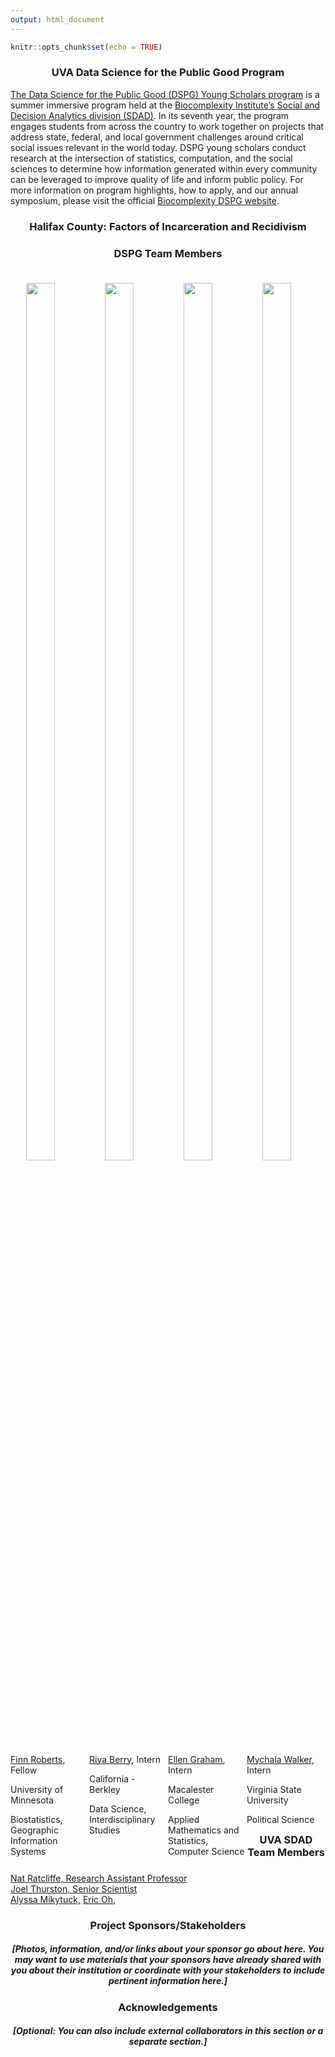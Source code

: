 ```yaml
---
output: html_document
---
```


```r
knitr::opts_chunk$set(echo = TRUE)
```

<style>
    {
        box-sizing: border-box;
    }

    .column {
    float: left;
    width: 25%;
    }

    .row:after {
    content: "";
    display: table;
    clear: both;
    }
</style>

### UVA Data Science for the Public Good Program {style=text-align:center}

[The Data Science for the Public Good (DSPG) Young Scholars program](https://biocomplexity.virginia.edu/social-decision-analytics/dspg-program) is a summer immersive program held at the [Biocomplexity Institute’s Social and Decision Analytics division (SDAD)](https://biocomplexity.virginia.edu/social-decision-analytics). In its seventh year, the program engages students from across the country to work together on projects that address state, federal, and local government challenges around critical social issues relevant in the world today. DSPG young scholars conduct research at the intersection of statistics, computation, and the social sciences to determine how information generated within every community can be leveraged to improve quality of life and inform public policy. For more information on program highlights, how to apply, and our annual symposium, please visit the official [Biocomplexity DSPG website]((https://biocomplexity.virginia.edu/social-decision-analytics/dspg-program)).

### Halifax County: Factors of Incarceration and Recidivism {style=text-align:center}

### DSPG Team Members {style=text-align:center}

<div class="row">
<div class="column">
![](/findings/head_shots/UVA.fellow.Finn_Roberts.jpg){style="width:60%; display: block; margin-left: auto; margin-right: auto;"} 

[Finn Roberts](https://github.com/robe2037), Fellow  

University of Minnesota 

Biostatistics, Geographic Information Systems
</div>

<div class="column">
![](/findings/head_shots/UVA.Intern.Riya.Berry.jpg){style="width:60%; display: block; margin-left: auto; margin-right: auto;"}

[Riya Berry](https://github.com/18rberry), Intern  

California - Berkley    

Data Science, Interdisciplinary Studies
</div>

<div class="column">
![](/findings/head_shots/UVA.intern.Ellen_Graham.jpg){style="width:60%; display: block; margin-left: auto; margin-right: auto;"}

[Ellen Graham](https://github.com/grahamammal), Intern  

Macalester College  

Applied Mathematics and Statistics, Computer Science
</div>

<div class="column">
![](/findings/head_shots/UVA.intern.Mychala.Walker.jpg){style="width:60%; display: block; margin-left: auto; margin-right: auto;"}

[Mychala Walker](https://github.com/mew4kc), Intern  

Virginia State University

Political Science
</div>

### UVA SDAD Team Members {style=text-align:center}

#####  {style=text-align:center} 

[Nat Ratcliffe, Research Assistant Professor](https://biocomplexity.virginia.edu/nathaniel-ratcliff)  
[Joel Thurston, Senior Scientist](https://biocomplexity.virginia.edu/joel-thurston)  
[Alyssa Mikytuck, ](https://biocomplexity.virginia.edu/) 
[Eric Oh, ](https://biocomplexity.virginia.edu/) 

### Project Sponsors/Stakeholders {style=text-align:center}

##### [Photos, information, and/or links about your sponsor go about here. You may want to use materials that your sponsors have already shared with you about their institution or coordinate with your stakeholders to include pertinent information here.] {style=text-align:center}

### Acknowledgements {style=text-align:center}

##### [Optional: You can also include external collaborators in this section or a separate section.] {style=text-align:center}
